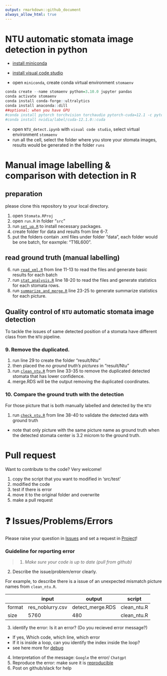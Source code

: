 ```yaml
---
output: rmarkdown::github_document
always_allow_html: true
---
```


<!-- README.md is generated from README.Rmd. Please edit that file -->



# NTU automatic stomata image detection in python

* [install miniconda](https://docs.anaconda.com/free/miniconda/miniconda-install/)
* [install visual code studio](https://code.visualstudio.com/download)

* open `miniconda`, create conda virtual environment `stomaenv`

```r
conda create --name stomaenv python=3.10.0 jupyter pandas
conda activate stomaenv
conda install conda-forge::ultralytics
conda install anaconda::dill
##optional: when you have GPU
#conda install pytorch torchvision torchaudio pytorch-cuda=12.1 -c pytorch -c nvidia
#conda install nvidia/label/cuda-12.1.0::cuda

```

* open `NTU_detect.ipynb` with `visual code studio`, select virtual environment `stomaenv`
* run all the cell, select the folder where you store your stomata images, results would be generated in the folder `runs`

# Manual image labelling & comparison with detection in R


## preparation 
please clone this repository to your local directory.

1. open `Stomata.RProj`
2. open `run.R` in folder "`src`"
3. run [`set_up.R`](https://github.com/Illustratien/Stomata/blob/main/src/modules/set_up.R) to install necessary packages.
4. create folder for data and results from line 6-7.
5. put the folders contain .xml files under folder "data", 
   each folder would be one batch, for eaxmple: "T16L600".
   
## read ground truth (manual labelling)
6. run [`read_xml.R`](https://github.com/Illustratien/Stomata/blob/main/src/modules/read_xml.R) from line 11-13 to read the files and generate basic results for each batch
7. run [`stat_analysis.R`](https://github.com/Illustratien/Stomata/blob/main/src/modules/stat_analysis.R) line 18-20 to read the files and generate statistics for each stomata rows.
8. run [`summarize_and_merge.R`](https://github.com/Illustratien/Stomata/blob/main/src/modules/summarize_and_merge.R) line 23-25 to generate summarize statistics for each picture.



## Quality control of `NTU` automatic stomata image detection
To tackle the issues of same detected position of a stomata have different class from the `NTU` pipeline.

### 9. Remove the duplicated. 

1. run line 29 to create the folder "result/Ntu"
2. then placed the *no ground truth's pictures* in "result/Ntu"
3. run [`clean_ntu.R`](https://github.com/Illustratien/Stomata/blob/main/src/modules/check_ntu.R) from line 33-35 to remove the duplicated detected stomata that has lower confidence.
4. merge.RDS will be the output removing the duplicated coordinates.


### 10. Compare the ground truth with the detection
For those picture that is both manually labelled and detected by the `NTU`

1. run [`check_ntu.R`](https://github.com/Illustratien/Stomata/blob/main/src/modules/clean_ntu.R) from line 38-40 to validate the detected data with ground truth 
* note that only picture with the same picture name as ground truth when the detected stomata center is 3.2 microm to the ground truth. 

# Pull request
Want to contribute to the code? Very welcome!

1. copy the script that you want to modified in 'src/test'
2. modified the code
3. test if there is error
4. move it to the original folder and overwrite
5. make a pull request


# ❓ Issues/Problems/Errors

Please raise your question in [Issues](https://github.com/HU-IGPS/Photosynthesis-Yichen-Model/issues) and set a request in [Project](https://github.com/orgs/HU-IGPS/projects/3)!


### Guideline for reporting error

> 1. *Make sure your code is up to date (pull from github)* 

2. Describe the issue/problem/error clearly.

For example, to describe there is a issue of an unexpected mismatch picture names from `clean_ntu.R`. 

| |input | output |script|
|-------|------|------|----------|
| format |res_noblurry.csv |detect_merge.RDS| clean_ntu.R|
| size |5760 |480| clean_ntu.R|


3. identify the error: Is it an error? (Do you recieved error message?)
  * If yes, Which code, which line, which error
  * If it is inside a loop, can you identify the index inside the loop?
  * see here more for [debug](https://ericlippert.com/2014/03/05/how-to-debug-small-programs/)
4. Interpretation of the message: `Google` the error/ `Chatgpt` 
5. Reproduce the error: make sure it is [reproducible](https://stackoverflow.com/help/minimal-reproducible-example)
6. Post on github/slack for help

